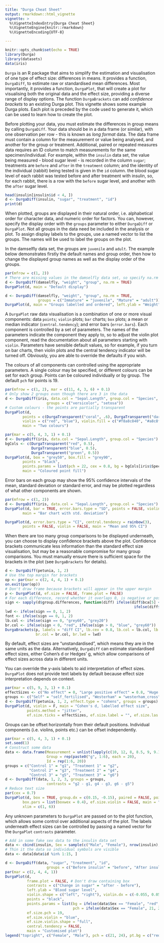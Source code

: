 ```yaml
---
title: "Durga Cheat Sheet"
output: rmarkdown::html_vignette
vignette: >
  %\VignetteIndexEntry{Durga Cheat Sheet}
  %\VignetteEngine{knitr::rmarkdown}
  %\VignetteEncoding{UTF-8}

---
```


```r
knitr::opts_chunk$set(echo = TRUE)
library(Durga)
library(datasets)
data(iris)
```

`Durga` is an R package that aims to simplify the estimation and visualisation of one type of effect size: differences in means. It provides a function, `DurgaDiff`, to estimate raw or standardised mean differences. Most importantly, it provides a function, `DurgaPlot`, that will create a plot for visualising both the original data and the effect size, providing a diverse range of display options. The function `DurgaBrackets` can add _confidence brackets_ to an existing Durga plot. This vignette shows some example Durga plots. Each plot is preceded by the code used to generate it, which can be used to learn how to create the plot. 

Before plotting your data, you must estimate the differences in group means by calling `DurgaDiff`. Your data should be in a data frame (or similar), with one observation per row - this is known as _long format_ data. The data frame must contain a column for the measurement or value being analysed, and another for the group or treatment. Additional, paired or repeated measures data requires an ID column to match measurements for the same specimen/individual. For example, within the `insulin` data set, the value being measured - blood sugar level - is recorded in the column `sugar`; treatments are `before` and `after` in the `treatment` column; and the identity of the individual (rabbit) being tested is given in the `id` column. the blood sugar level of each rabbit was tested before and after treatment with insulin, so, for each rabbit, there is a row with the `before` sugar level, and another with the `after` sugar level.

```r
head(insulin[insulin$id < 4, ])
d <- DurgaDiff(insulin, "sugar", "treatment", "id")
print(d)
```

When plotted, groups are displayed in their natural order, i.e. alphabetical order for character data, and numeric order for factors. You can, however, specify the display order with the `groups` parameter to either `DurgaDiff` or `DurgaPlot`. Not all groups in the data need be included in the analysis or plot. To assign display labels to the groups, use a named vector to list the groups. The names will be used to label the groups on the plot. 

In the damselfly data set, the groups are `juvenile` and `adult`. The example below demonstrates firstly the default names and group order, then how to change the displayed group names as well as the display order of the groups.



```r
par(mfrow = c(1, 2))
# There are missing values in the damselfly data set, so specify na.rm = TRUE
d <- DurgaDiff(damselfly, "weight", "group", na.rm = TRUE)
DurgaPlot(d, main = "Default display")

d <- DurgaDiff(damselfly, "weight", "group", na.rm = TRUE,
               groups = c("Immature" = "juvenile", "Mature" = "adult"))
DurgaPlot(d, main = "Groups labelled and ordered", left.ylab = "Weight", group.colour = "Set1")
```

A `DurgaPlot` raw data visualisation is a combination of one or more visual components: data `points`; `violin` plots; `bar` charts; `box` plots; a mean or median indicator (`central.tendency`); and error bars (`error.bars`). Each component is controlled by a set of parameters. The names of the parameters indicate the component they apply to, so to adjust the violin plot component, read the documentation about all parameters starting with `violin`. Parameters have sensible default values, so for example, if you turn on bar charts, then violin plots and the central tendency indicator will be turned off. Obviously, you are able to override the defaults if you wish.

The colours of all components can controlled using the appropriate parameters. A single colour may be specified, or different colours can be set for each group. Points can be coloured individually or by group. The default `pch` for points is 19.

```r
par(mfrow = c(1, 2), mar = c(11, 4, 3, 6) + 0.1)
# Only show 2 groups even though there are 3 in the data
d <- DurgaDiff(iris, data.col = "Sepal.Length", group.col = "Species",
                   groups = c("versicolor", "setosa"))
# Custom colours - the points are partially transparent
DurgaPlot(d, 
        points = c(DurgaTransparent("coral", .6), DurgaTransparent("darkturquoise", .8)),
        violin = c("red", "blue"), violin.fill = c("#f8a8c840", "#a8c8f840"), 
        main = "Two colours")

par(mar = c(5, 4, 3, 1) + 0.1)
d <- DurgaDiff(iris, data.col = "Sepal.Length", group.col = "Species")
bgCols <- c(DurgaTransparent("red", 0.5), 
            DurgaTransparent("blue", 0.5), 
            DurgaTransparent("green", 0.5))
DurgaPlot(d, box = "grey50", box.fill = "grey90",
        points = "black", 
        points.params = list(pch = 22, cex = 0.8, bg = bgCols[iris$Species]),
        main = "Coloured point fill")
```

Error bars on each group may show the 95% confidence intervals of the mean, standard deviation or standard error, and may be plotted regardless of what other components are shown.
 
```r
par(mfrow = c(1, 2))
d <- DurgaDiff(iris, data.col = "Sepal.Length", group.col = "Species")
DurgaPlot(d, bar = TRUE, error.bars.type = "SD", points = FALSE, violin = FALSE, 
        main = "Bar chart with std. deviation")

DurgaPlot(d, error.bars.type = "CI", central.tendency = rainbow(3), 
        points = FALSE, violin = FALSE, main = "Mean and 95% CI")
```

When there are too many group comparisons to be displayed underneath, you can choose to display confidence brackets above the plot. Confidence brackets communicate less information than the standard effect size visualisation, but may be a reasonable compromise for many group comparisons. You must manually ensure there is sufficient space for the brackets in the plot (see `DurgaBrackets` for details). 

```r
d <- DurgaDiff(petunia, 1, 2)
# Use the top margin for brackets
op <- par(mar = c(2, 4, 4, 1) + 0.1)
on.exit(par(op))
# Don't draw frame because brackets will appear in the upper margin
p <- DurgaPlot(d, ef.size = FALSE, frame.plot = FALSE)
# For each difference, record whether it overlaps 0, is negative or positive
sign <- sapply(d$group.differences, function(diff) ifelse(diff$bca[5] < 0, -1, 
                                                           ifelse(diff$bca[4] > 0, 1, 0)))
lwd <- ifelse(sign == 0, 1, 2)
font <- ifelse(sign == 0, 1, 2)
lb.col <- ifelse(sign == 0, "grey60", "grey20")
br.col <- ifelse(sign < 0, "red", ifelse(sign > 0, "blue", "grey60"))
DurgaBrackets(p, labels = "diff CI", lb.cex = 0.8, lb.col = lb.col, lb.font = font, 
              br.col = br.col, br.lwd = lwd)
```

By default, effect sizes are "unstandardised", which means they are in the same units as the data. Alternatively, `DurgaDiff` can estimate standardised effect sizes, either Cohen's d or Hedges' g, which allow comparisons of effect sizes across data in different units.

You can override the y-axis labels to aid interpretation of effect sizes. `DurgaPlot` does not provide text labels by default because effect size interpretation depends on context.

```r
par(mar = c(5, 9, 3, 1) + 0.1)
effectSizes <- c("No effect" = 0, "Large positive effect" = 0.8, "Huge positive effect" = 2)
groups <- c("Self" = "self_fertilised", "Westerham" = "westerham_cross", "Inter" = "inter_cross")
d <- DurgaDiff(petunia, 1, 2, effect.type = "cohens", groups = groups)
DurgaPlot(d, violin = F, main = "Cohen's d, labelled effect size", 
          points.method = "jitter", 
          ef.size.ticks = effectSizes, ef.size.label = "", ef.size.las = 1)
```

Groups can be offset horizontally from their default positions. Individual components (i.e. violins, points etc.) can be offset independently.

```r
par(mar = c(5, 4, 3, 1) + 0.1)
set.seed(1)
# Construct some data
data <- data.frame(Measurement = unlist(lapply(c(10, 12, 8, 8.5, 9, 9.1), function(m) rnorm(20, m))),
                   Group = rep(paste0("g", 1:6), each = 20),
                   Id = rep(1:6, 20))
groups = c("Control 1" = "g1", "Treatment 1" = "g2", 
           "Control 2" = "g3", "Treatment 2" = "g4", 
           "Control 3" = "g5", "Treatment 3" = "g6")
d <- DurgaDiff(data, 1, 2, 3, groups = groups, 
                   contrasts = "g2 - g1, g4 - g3, g6 - g5")
# Reduce text size
par(cex = 0.7)
DurgaPlot(d, box = TRUE, group.dx = c(0.15, -0.15), paired = FALSE, points = FALSE, 
        box.pars = list(boxwex = 0.4), ef.size.violin = FALSE, main = "Group offsets",
        xlim = c(1, 6))
```

Any unknown parameters to `DurgaPlot` are passed on to the plot function, which allows some control over additional aspects of the plot. The labels underneath effect sizes can be controlled by passing a named vector for the `DurgaPlot` `contrasts` parameter.

```r
# Add in some fake sex data to the insulin data set
data <- cbind(insulin, Sex = sample(c("Male", "Female"), nrow(insulin), replace = TRUE))
# Thin it the data so individual symbols are visible
data <- data[data$id %in% 1:15, ]

d <- DurgaDiff(data, "sugar", "treatment", "id", 
                   groups = c("Before insulin" = "before", "After insulin" = "after"), na.rm = TRUE)
par(mar = c(2, 4, 4, 1))
DurgaPlot(d, 
          frame.plot = FALSE, # Don't draw containing box
          contrasts = c("Change in sugar" = "after - before"),
          left.ylab = "Blood sugar level",
          violin.shape = c("left", "right"), violin.dx = c(-0.055, 0.055), violin.width = 0.3, 
          points = "black",
          points.params = list(bg = ifelse(data$Sex == "Female", "red", "blue"), 
                               pch = ifelse(data$Sex == "Female", 21, 24)), 
          ef.size.pch = 19,
          ef.size.violin = "blue",
          ef.size.violin.shape = "full",
          central.tendency = FALSE,
          main = "Customised plot")
legend("topright", c("Female", "Male"), pch = c(21, 24), pt.bg = c("red", "blue"))
```

